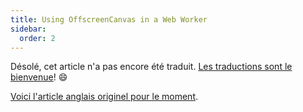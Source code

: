 ```yaml
---
title: Using OffscreenCanvas in a Web Worker
sidebar:
  order: 2
---
```


Désolé, cet article n'a pas encore été traduit. [Les traductions sont le bienvenue](https://github.com/mrdoob/three.js)! 😄

[Voici l'article anglais originel pour le moment](/manual/en/offscreencanvas.html).
